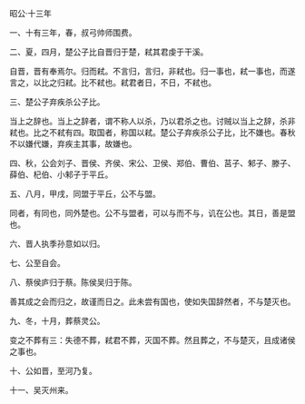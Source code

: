 

昭公·十三年

一、十有三年，春，叔弓帅师围费。

二、夏，四月，楚公子比自晋归于楚，弒其君虔于干溪。

自晋，晋有奉焉尔。归而弒。不言归，言归，非弒也。归一事也，弒一事也，而遂言之，以比之归弒。比不弒也。弒君者日，不日，不弒也。

三、楚公子弃疾杀公子比。

当上之辞也。当上之辞者，谓不称人以杀，乃以君杀之也。讨贼以当上之辞，杀非弒也。比之不弒有四。取国者，称国以弒。楚公子弃疾杀公子比，比不嫌也。春秋不以嫌代嫌，弃疾主其事，故嫌也。

四、秋，公会刘子、晋侯、齐侯、宋公、卫侯、郑伯、曹伯、莒子、邾子、滕子、薛伯、杞伯、小邾子于平丘。

五、八月，甲戌，同盟于平丘，公不与盟。

同者，有同也，同外楚也。公不与盟者，可以与而不与，讥在公也。其日，善是盟也。

六、晋人执季孙意如以归。

七、公至自会。

八、蔡侯庐归于蔡。陈侯吴归于陈。

善其成之会而归之，故谨而日之。此未尝有国也，使如失国辞然者，不与楚灭也。

九、冬，十月，葬蔡灵公。

变之不葬有三：失德不葬，弒君不葬，灭国不葬。然且葬之，不与楚灭，且成诸侯之事也。

十、公如晋，至河乃复。

十一、吴灭州来。

